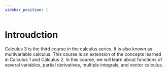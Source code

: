 ```yaml
---
sidebar_position: 1
---
```

# Introudction

Calculus 3 is the third course in the calculus series. It is also known as multivariable calculus. This course is an extension of the concepts learned in Calculus 1 and Calculus 2. In this course, we will learn about functions of several variables, partial derivatives, multiple integrals, and vector calculus.
